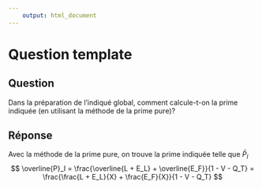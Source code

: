 ```yaml
---
    output: html_document
---
```

    
# Question template {.tabset .tabset-fade .tabset-pills}
    
    
    
## Question
Dans la préparation de l'indiqué global, comment calcule-t-on la prime indiquée (en utilisant la méthode de la prime pure)?

## Réponse
Avec la méthode de la prime pure, on trouve la prime indiquée telle que $\bar{P}_I$
$$
\overline{P}_I = \frac{\overline{L + E_L} + \overline{E_F}}{1 - V - Q_T} = \frac{\frac{L + E_L}{X} + \frac{E_F}{X}}{1 - V - Q_T}
$$
